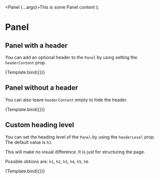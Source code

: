 

<Meta title="Components/Panel/Header" component={Panel} />

  <Panel {...args}>This is some Panel content</Panel>
);

# Panel

## Panel with a header

You can add an optional header to the `Panel` by using setting the `headerContent` prop.

<Canvas>
  <Story name="Panel With Header" args={{ headerContent: 'Panel with Header' }}>
    {Template.bind({})}
  </Story>
</Canvas>

## Panel without a header

You can also leave `headerContent` empty to hide the header.

<Canvas>
  <Story name="Panel Without Header">{Template.bind({})}</Story>
</Canvas>

## Custom heading level

You can set the heading level of the `Panel` by using the `headerLevel` prop. The default value is `h2`.

This will make no visual difference. It is just for structuring the page.

Possible obtions are: `h1`, `h2`, `h3`, `h4`, `h5`, `h6`

<Canvas>
  <Story
    name="Custom Header Level"
    args={{ headerContent: 'Panel with Header (h1)', headerLevel: 'h1' }}
  >
    {Template.bind({})}
  </Story>
</Canvas>
